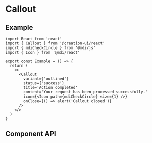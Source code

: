 # Callout


<CalloutPlayground />

## Example

```tsx copy
import React from 'react'
import { Callout } from '@creation-ui/react'
import { mdiCheckCircle } from '@mdi/js'
import { Icon } from '@mdi/react'

export const Example = () => {
  return (
    <>
      <Callout
        variant={'outlined'}
        status={'success'}
        title='Action completed'
        content='Your request has been processed successfully.'
        icon={<Icon path={mdiCheckCircle} size={1} />}
        onClose={() => alert('Callout closed')}
      />
    </>
  )
}
```

## Component API

<PropsTable
  properties={properties}
  name='Callout'
  description='Callout component props.'
/>
